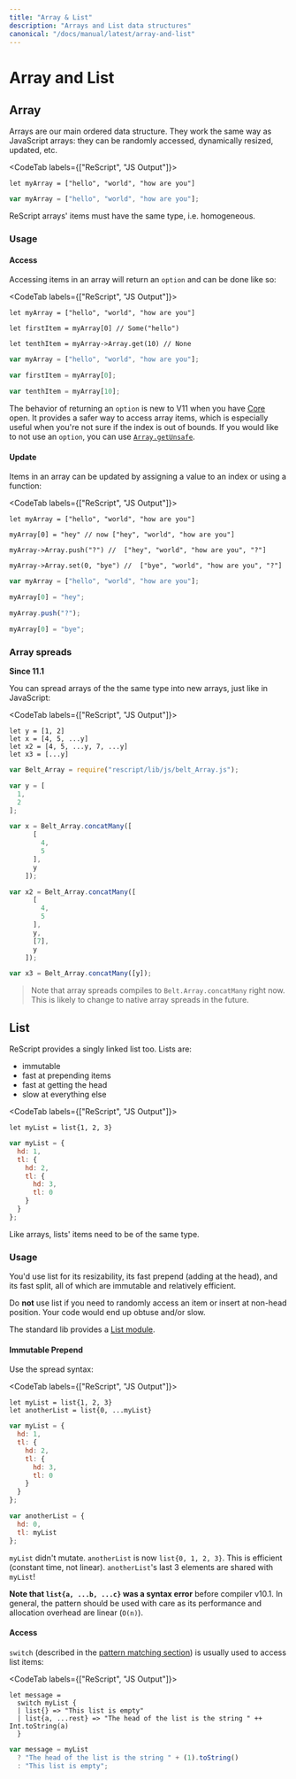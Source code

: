 ```yaml
---
title: "Array & List"
description: "Arrays and List data structures"
canonical: "/docs/manual/latest/array-and-list"
---
```


# Array and List

## Array

Arrays are our main ordered data structure. They work the same way as JavaScript arrays: they can be randomly accessed, dynamically resized, updated, etc.

<CodeTab labels={["ReScript", "JS Output"]}>

```res example
let myArray = ["hello", "world", "how are you"]
```
```js
var myArray = ["hello", "world", "how are you"];
```

</CodeTab>

ReScript arrays' items must have the same type, i.e. homogeneous.

### Usage
#### Access
Accessing items in an array will return an `option` and can be done like so:

<CodeTab labels={["ReScript", "JS Output"]}>

```res example
let myArray = ["hello", "world", "how are you"]

let firstItem = myArray[0] // Some("hello")

let tenthItem = myArray->Array.get(10) // None
```
```js
var myArray = ["hello", "world", "how are you"];

var firstItem = myArray[0];

var tenthItem = myArray[10];
```

</CodeTab>

The behavior of returning an `option` is new to V11 when you have [Core](api/core) open. 
It provides a safer way to access array items, which is especially useful when you're not sure if the index is out of bounds.
If you would like to not use an `option`, you can use [`Array.getUnsafe`](api/core/array#value-getUnsafe).

#### Update
Items in an array can be updated by assigning a value to an index or using a function:

<CodeTab labels={["ReScript", "JS Output"]}>

```res example
let myArray = ["hello", "world", "how are you"]

myArray[0] = "hey" // now ["hey", "world", "how are you"]

myArray->Array.push("?") //  ["hey", "world", "how are you", "?"]

myArray->Array.set(0, "bye") //  ["bye", "world", "how are you", "?"]
```
```js
var myArray = ["hello", "world", "how are you"];

myArray[0] = "hey";

myArray.push("?");

myArray[0] = "bye";
```

</CodeTab>

### Array spreads

**Since 11.1**


You can spread arrays of the the same type into new arrays, just like in JavaScript:

<CodeTab labels={["ReScript", "JS Output"]}>

```res example
let y = [1, 2]
let x = [4, 5, ...y]
let x2 = [4, 5, ...y, 7, ...y]
let x3 = [...y]
```

```javascript
var Belt_Array = require("rescript/lib/js/belt_Array.js");

var y = [
  1,
  2
];

var x = Belt_Array.concatMany([
      [
        4,
        5
      ],
      y
    ]);

var x2 = Belt_Array.concatMany([
      [
        4,
        5
      ],
      y,
      [7],
      y
    ]);

var x3 = Belt_Array.concatMany([y]);
```
</CodeTab>

> Note that array spreads compiles to `Belt.Array.concatMany` right now. This is likely to change to native array spreads in the future.

## List

ReScript provides a singly linked list too. Lists are:

- immutable
- fast at prepending items
- fast at getting the head
- slow at everything else

<CodeTab labels={["ReScript", "JS Output"]}>

```res example
let myList = list{1, 2, 3}
```
```js
var myList = {
  hd: 1,
  tl: {
    hd: 2,
    tl: {
      hd: 3,
      tl: 0
    }
  }
};
```

</CodeTab>

Like arrays, lists' items need to be of the same type.

### Usage

You'd use list for its resizability, its fast prepend (adding at the head), and its fast split, all of which are immutable and relatively efficient.

Do **not** use list if you need to randomly access an item or insert at non-head position. Your code would end up obtuse and/or slow.

The standard lib provides a [List module](api/core/list).

#### Immutable Prepend

Use the spread syntax:

<CodeTab labels={["ReScript", "JS Output"]}>

```res prelude
let myList = list{1, 2, 3}
let anotherList = list{0, ...myList}
```
```js
var myList = {
  hd: 1,
  tl: {
    hd: 2,
    tl: {
      hd: 3,
      tl: 0
    }
  }
};

var anotherList = {
  hd: 0,
  tl: myList
};
```

</CodeTab>

`myList` didn't mutate. `anotherList` is now `list{0, 1, 2, 3}`. This is efficient (constant time, not linear). `anotherList`'s last 3 elements are shared with `myList`!

**Note that `list{a, ...b, ...c}` was a syntax error** before compiler v10.1. In general, the pattern should be used with care as its performance and allocation overhead are linear (`O(n)`).

#### Access

`switch` (described in the [pattern matching section](pattern-matching-destructuring.md)) is usually used to access list items:

<CodeTab labels={["ReScript", "JS Output"]}>

```res example
let message =
  switch myList {
  | list{} => "This list is empty"
  | list{a, ...rest} => "The head of the list is the string " ++ Int.toString(a)
  }
```
```js
var message = myList
  ? "The head of the list is the string " + (1).toString()
  : "This list is empty";
```

</CodeTab>
